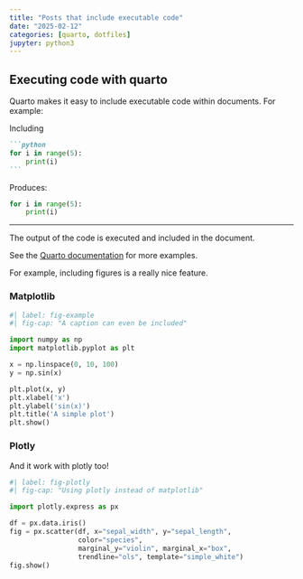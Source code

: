 ```yaml
---
title: "Posts that include executable code"
date: "2025-02-12"
categories: [quarto, dotfiles]
jupyter: python3
---
```


## Executing code with quarto

Quarto makes it easy to include executable code within documents. For example:

Including
````md
```python
for i in range(5):
    print(i)
```
````

Produces:

```python
for i in range(5):
    print(i)
```

---

The output of the code is executed and included in the document.

See the [Quarto documentation](https://quarto.org/docs/computations/python.html) for more examples.

For example, including figures is a really nice feature.

### Matplotlib

```python
#| label: fig-example
#| fig-cap: "A caption can even be included"

import numpy as np
import matplotlib.pyplot as plt

x = np.linspace(0, 10, 100)
y = np.sin(x)

plt.plot(x, y)
plt.xlabel('x')
plt.ylabel('sin(x)')
plt.title('A simple plot')
plt.show()
```

### Plotly

And it work with plotly too!

```python
#| label: fig-plotly
#| fig-cap: "Using plotly instead of matplotlib"

import plotly.express as px

df = px.data.iris()
fig = px.scatter(df, x="sepal_width", y="sepal_length", 
                 color="species", 
                 marginal_y="violin", marginal_x="box", 
                 trendline="ols", template="simple_white")
fig.show()
```


